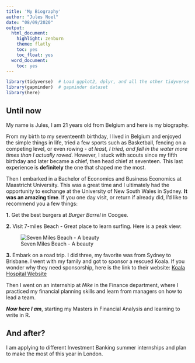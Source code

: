 ```yaml
---
title: 'My Biography'
author: "Jules Noel"
date: "08/09/2020"
output:
  html_document:
    highlight: zenburn
    theme: flatly
    toc: yes
    toc_float: yes
  word_document:
    toc: yes
---
```



```r
library(tidyverse)  # Load ggplot2, dplyr, and all the other tidyverse packages
library(gapminder)  # gapminder dataset
library(here)
```
## Until now

My name is Jules, I am 21 years old from Belgium and here is my biography.

From my birth to my seventeenth birthday, I lived in Belgium and enjoyed the simple things in life, tried a few sports such as Basketball, fencing on a competing level, or even rowing - *at least, I tried, and fell in the water more times than I actually rowed*. However, I stuck with scouts since my fifth birthday and later became a chief, then head chief at seventeen. This last experience is **definitely** the one that shaped me the most.

Then I embarked in a Bachelor of Economics and Business Economics at Maastricht University. This was a great time and I ultimately had the opportunity to exchange at the University of New South Wales in Sydney. **It was an amazing time**. If you one day visit, or return if already did, I'd like to recommend you a few things:

  **1.** Get the best burgers at *Burger Barrel* in Coogee.
  
  **2.** Visit 7-miles Beach - Great place to learn surfing. Here is a peak view:
  
![Seven Miles Beach - A beauty](https://i.pinimg.com/564x/02/17/c0/0217c0291aa33daad078229a57378762.jpg)
  
  **3.** Embark on a road trip. I did three, my favorite was from Sydney to Brisbane. I went with my family and got to sponsor a rescued Koala. If you wonder why they need sponsorship, here is the link to their website: [Koala Hospital Website](https://www.koalahospital.org.au/)

Then I went on an internship at *Nike* in the Finance department, where I practiced my financial planning skills and learn from managers on how to lead a team.

***Now here I am***, starting my Masters in Financial Analysis and learning to write in R.

## And after?

I am applying to different Investment Banking summer internships and plan to make the most of this year in London.